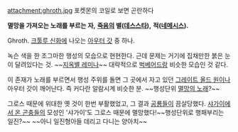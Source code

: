 attachment:ghroth.jpg
포켓몬의 코일로 보면 곤란하다

'''멸망을 가져오는 노래를 부르는 자,''' '''[[죽음]]의 별([[데스스타]]),''' '''적([[네메시스]]).'''

Ghroth. [[크툴루 신화]]에 나오는 [[아우터 갓]] 중 하나.

녹슨 색을 한 조그마한 행성의 모습으로 현현한다. 근데 문제는 거기에 집채만한 붉은 눈이 달려있다는 것. ~~[[지옥별 레미나]]~~ 대략적으로 [[벅베어드]]랑 비슷한 모습인 것 같다.

이 존재가 노래를 부르면서 행성 주위를 돌면 그 곳에서 자고 있던 [[그레이트 올드 원]]이나 아우터 갓이 깨어난다. 즉 커다란 알람시계 비슷한 분. ~~행성단위 [[멸망의 노래]]?~~

그로스 때문에 위대한 옛 것이 한번 부활했었고, 그 결과 [[공룡]]들이 끔살당했다. [[샤가이에서 온 곤충]]들의 모성인 '샤가이'도 그로스 때문에 멸망했다!~~행성단위로 행패부리는 일진?~~ ~~아니 일진형아들 데리고 다니는 양아치~~



